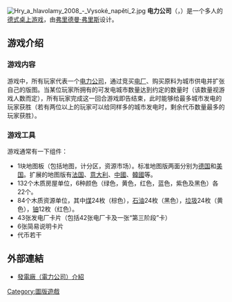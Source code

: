 [[File:Hry_a_hlavolamy_2008_-_Vysoké_napětí_2.jpg|thumb]]
'''电力公司'''（{{lang-de|Funkenschlag}}，{{lang-en|Power Grid}}）是一个多人的[[德式桌上游戏|德式桌上游戏]]，由[[弗里德曼·弗里斯|弗里德曼·弗里斯]]设计。

==游戏介绍==
===游戏内容===
游戏中，所有玩家代表一个[[电力公司|电力公司]]，通过竞买[[电厂|电厂]]、购买原料为城市供电并扩张自己的版图。当某位玩家所拥有的可发电城市数量达到约定的数量时（该数量视游戏人数而定），所有玩家完成这一回合游戏即告结束，此时能够给最多城市发电的玩家获胜（若有两位以上的玩家可以给同样多的城市发电时，剩余代币数量最多的玩家获胜）。

===游戏工具===
游戏通常有一下组件：
*1块地图板（包括地图，计分区，资源市场）。标准地图版两面分别为[[德国|德国]]和[[美国|美国]]。扩展的地图版有[[法国|法国]]、[[意大利|意大利]]、[[中國|中國]]、[[朝鮮_(地區)|韓國]]等。
*132个木质房屋单位，6种颜色（绿色，黄色，红色，蓝色，紫色及黑色）各22个。
*84个木质资源单位，其中[[煤|煤]]24枚（棕色），[[石油|石油]]24枚（黑色），[[垃圾|垃圾]]24枚（黄色），[[铀|铀]]12枚（红色）。
*43张发电厂卡片（包括42张电厂卡及一张“第三阶段”卡）
*6张简易说明卡片
*代币若干

== 外部連結 ==
* [http://heyjude0929.pixnet.net/blog/post/23409667 發電廠（電力公司）介紹]{{中文}}

[[Category:圖版遊戲|Category:圖版遊戲]]
{{娱乐小作品}}